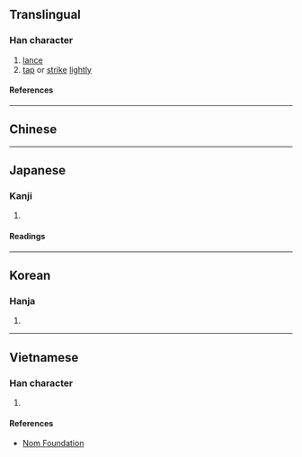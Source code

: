 {{also|戛}}
{{character info}}
==Translingual==

===Han character===
{{Han char|rn=62|rad=戈|as=08|sn=12|four=|canj=MBI}}

# [[lance]]
# [[tap]] or [[strike]] [[lightly]]

====References====
{{Han ref|kx=0413.080|dkj=11605|dj=0755.350|hdz=21407.080|uh=621E}}

----

==Chinese==
{{zh-see|戛|v}}

----

==Japanese==

===Kanji===
{{ja-kanji|grade=|rs=戈08}}

# {{rfdef|ja|sort=戈08}}

====Readings====
{{ja-readings
|on=かつ
|kun=ほこ
}}

----

==Korean==

===Hanja===
{{ko-hanja|알}}

# {{rfdef|ko|sort=戈08}}

----

==Vietnamese==

===Han character===
{{vi-readings|rs=戈08|reading=[[giát]], [[kiết]], [[kít]], [[nhác]], [[nhát]]}}

# {{rfdef|vi|sort=戈08}}

====References====
* [http://nomfoundation.org/common/nom_details.php?codepoint=621e Nom Foundation]